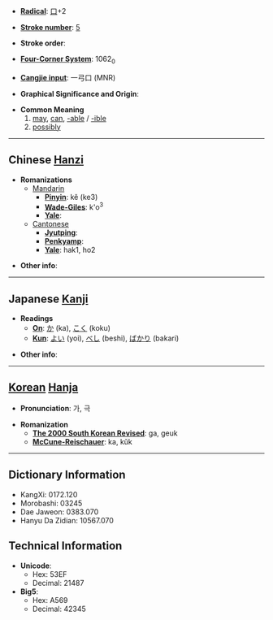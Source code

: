 * '''[[Wiktionary:Chinese radical index| Radical]]''': [[Wiktionary:Chinese radical index 口|口]]+2

* '''[[Wiktionary:Chinese total strokes index|Stroke number]]''': [[Wiktionary:Chinese total strokes index 5|5]]

* '''Stroke order''': 

* '''[[Wiktionary:Chinese four corner index|Four-Corner System]]''': 1062<sub>0</sub>

* '''[[Wiktionary:Chinese Cangjie index|Cangjie input]]''': 一弓口 (MNR)

* '''Graphical Significance and Origin''': 

* '''Common Meaning'''
*#[[may]], [[can]], [[-able]] / [[-ible]]
*# [[possibly]]

----

== Chinese [[Hanzi]] ==

* '''Romanizations'''
** [[Mandarin]]
*** '''[[Pinyin]]''': kě (ke3)
*** '''[[Wade-Giles]]''': k'o<sup>3</sup>
*** '''[[Yale]]''': 
**[[Cantonese]]
***'''[[Jyutping]]''':
***'''[[Penkyamp]]''': 
***'''[[Yale]]''': hak1, ho2

* '''Other info''': 

----

== Japanese [[Kanji]] ==

* '''Readings'''
** '''[[On]]''': [[か]] (ka), [[こく]] (koku)
** '''[[Kun]]''': [[よい]] (yoi), [[べし]] (beshi), [[ばかり]] (bakari)

* '''Other info''':  

----

== [[Korean]] [[Hanja]] ==

* '''Pronunciation''': 가, 극

* '''Romanization'''
** '''[[The 2000 South Korean Revised Romanization|The 2000 South Korean Revised]]''': ga, geuk
** '''[[McCune-Reischauer]]''': ka, kŭk

----

== Dictionary Information ==

* KangXi: 0172.120
* Morobashi: 03245
* Dae Jaweon: 0383.070
* Hanyu Da Zidian: 10567.070

== Technical Information ==

* '''Unicode''':
** Hex: 53EF
** Decimal: 21487
* '''Big5''':
** Hex: A569
** Decimal: 42345